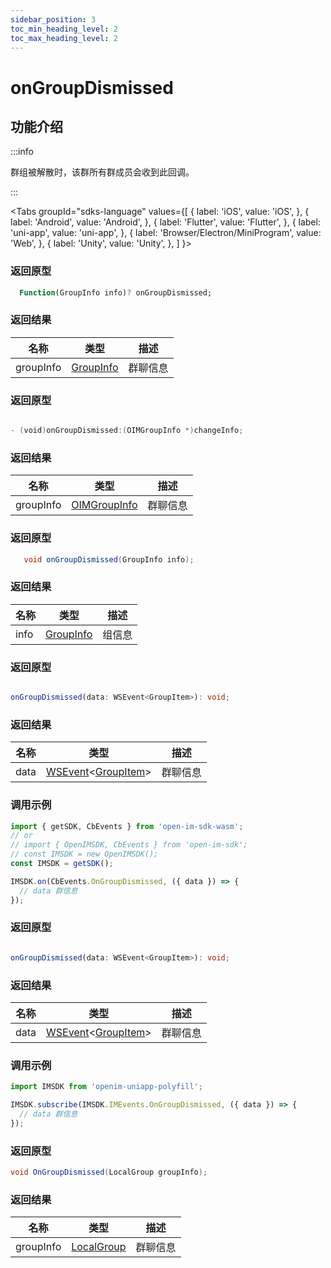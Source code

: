 ```yaml
---
sidebar_position: 3
toc_min_heading_level: 2
toc_max_heading_level: 2
---
```


# onGroupDismissed

## 功能介绍

:::info

群组被解散时，该群所有群成员会收到此回调。

:::

<Tabs
groupId="sdks-language"
values={[
{ label: 'iOS', value: 'iOS', },
{ label: 'Android', value: 'Android', },
{ label: 'Flutter', value: 'Flutter', },
{ label: 'uni-app', value: 'uni-app', },
{ label: 'Browser/Electron/MiniProgram', value: 'Web', },
{ label: 'Unity', value: 'Unity', },
]
}>

<TabItem value="Flutter">

### 返回原型

```dart showLineNumbers
  Function(GroupInfo info)? onGroupDismissed;
```

### 返回结果

| 名称      | 类型                                             | 描述     |
| --------- | ------------------------------------------------ | -------- |
| groupInfo | [GroupInfo](docs/sdks/class/group/groupInfo.mdx) | 群聊信息 |

</TabItem>

<TabItem value="iOS">

### 返回原型

```swift showLineNumbers

- (void)onGroupDismissed:(OIMGroupInfo *)changeInfo;

```

### 返回结果

| 名称      | 类型                                                | 描述     |
| --------- | --------------------------------------------------- | -------- |
| groupInfo | [OIMGroupInfo](docs/sdks/class/group/groupInfo.mdx) | 群聊信息 |

</TabItem>

<TabItem value="Android">

### 返回原型

```java showLineNumbers
   void onGroupDismissed(GroupInfo info);
```

### 返回结果

| 名称      | 类型                                             | 描述   |
| --------- | ------------------------------------------------ | ------ |
| info | [GroupInfo](docs/sdks/class/group/groupInfo.mdx) | 组信息 |


</TabItem>

<TabItem value="Web">

### 返回原型

```ts showLineNumbers

onGroupDismissed(data: WSEvent<GroupItem>): void;

```

### 返回结果

| 名称 | 类型                                                                                      | 描述     |
| ---- | ----------------------------------------------------------------------------------------- | -------- |
| data | [WSEvent](docs/sdks/class/response.mdx)<[GroupItem](docs/sdks/class/group/groupInfo.mdx)> | 群聊信息 |

### 调用示例

```js showLineNumbers
import { getSDK, CbEvents } from 'open-im-sdk-wasm';
// or
// import { OpenIMSDK, CbEvents } from 'open-im-sdk';
// const IMSDK = new OpenIMSDK();
const IMSDK = getSDK();

IMSDK.on(CbEvents.OnGroupDismissed, ({ data }) => {
  // data 群信息
});
```

</TabItem>

<TabItem value="uni-app">

### 返回原型

```ts showLineNumbers

onGroupDismissed(data: WSEvent<GroupItem>): void;

```

### 返回结果

| 名称 | 类型                                                                                      | 描述     |
| ---- | ----------------------------------------------------------------------------------------- | -------- |
| data | [WSEvent](docs/sdks/class/response.mdx)<[GroupItem](docs/sdks/class/group/groupInfo.mdx)> | 群聊信息 |

### 调用示例

```js showLineNumbers
import IMSDK from 'openim-uniapp-polyfill';

IMSDK.subscribe(IMSDK.IMEvents.OnGroupDismissed, ({ data }) => {
  // data 群信息
});
```

</TabItem>

<TabItem value="Unity">

### 返回原型

```C# showLineNumbers
void OnGroupDismissed(LocalGroup groupInfo);
```

### 返回结果

| 名称      | 类型                                             | 描述     |
| --------- | ------------------------------------------------ | -------- |
| groupInfo | [LocalGroup](docs/sdks/class/group/groupInfo.mdx) | 群聊信息 |

</TabItem>
</Tabs>
